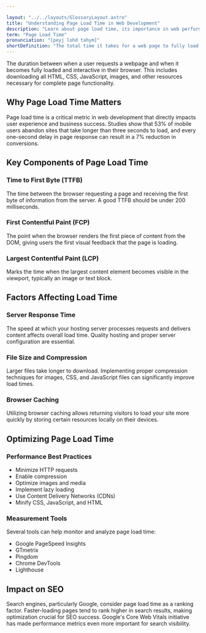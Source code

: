 ```yaml
---

layout: "../../layouts/GlossaryLayout.astro"
title: "Understanding Page Load Time in Web Development"
description: "Learn about page load time, its importance in web performance, and how it impacts user experience and search engine rankings."
term: "Page Load Time"
pronunciation: "[peyj lohd tahym]"
shortDefinition: "The total time it takes for a web page to fully load and become interactive in a user's browser after they request it."
---
```


The duration between when a user requests a webpage and when it becomes fully loaded and interactive in their browser. This includes downloading all HTML, CSS, JavaScript, images, and other resources necessary for complete page functionality.

## Why Page Load Time Matters

Page load time is a critical metric in web development that directly impacts user experience and business success. Studies show that 53% of mobile users abandon sites that take longer than three seconds to load, and every one-second delay in page response can result in a 7% reduction in conversions.

## Key Components of Page Load Time

### Time to First Byte (TTFB)
The time between the browser requesting a page and receiving the first byte of information from the server. A good TTFB should be under 200 milliseconds.

### First Contentful Paint (FCP)
The point when the browser renders the first piece of content from the DOM, giving users the first visual feedback that the page is loading.

### Largest Contentful Paint (LCP)
Marks the time when the largest content element becomes visible in the viewport, typically an image or text block.

## Factors Affecting Load Time

### Server Response Time
The speed at which your hosting server processes requests and delivers content affects overall load time. Quality hosting and proper server configuration are essential.

### File Size and Compression
Larger files take longer to download. Implementing proper compression techniques for images, CSS, and JavaScript files can significantly improve load times.

### Browser Caching
Utilizing browser caching allows returning visitors to load your site more quickly by storing certain resources locally on their devices.

## Optimizing Page Load Time

### Performance Best Practices
- Minimize HTTP requests
- Enable compression
- Optimize images and media
- Implement lazy loading
- Use Content Delivery Networks (CDNs)
- Minify CSS, JavaScript, and HTML

### Measurement Tools
Several tools can help monitor and analyze page load time:
- Google PageSpeed Insights
- GTmetrix
- Pingdom
- Chrome DevTools
- Lighthouse

## Impact on SEO

Search engines, particularly Google, consider page load time as a ranking factor. Faster-loading pages tend to rank higher in search results, making optimization crucial for SEO success. Google's Core Web Vitals initiative has made performance metrics even more important for search visibility.